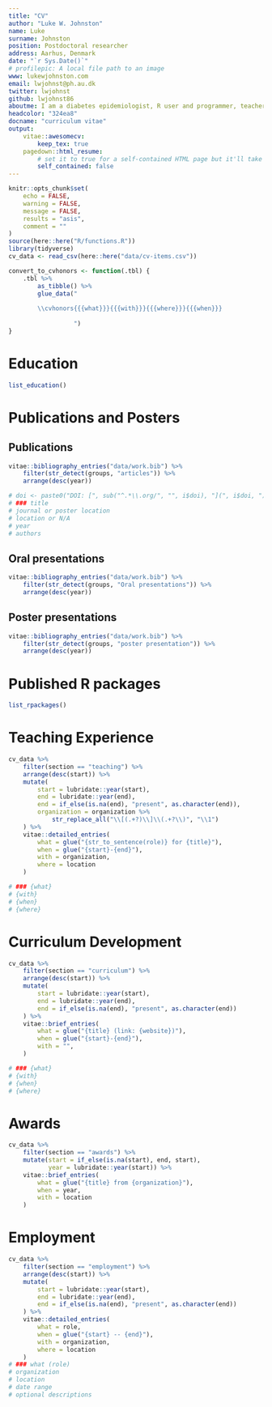 ```yaml
---
title: "CV"
author: "Luke W. Johnston"
name: Luke
surname: Johnston
position: Postdoctoral researcher
address: Aarhus, Denmark
date: "`r Sys.Date()`"
# profilepic: A local file path to an image
www: lukewjohnston.com
email: lwjohnst@ph.au.dk
twitter: lwjohnst
github: lwjohnst86
aboutme: I am a diabetes epidemiologist, R user and programmer, teacher of modern data analysis skills, and open science advocate.
headcolor: "324ea8"
docname: "curriculum vitae"
output:
    vitae::awesomecv:
        keep_tex: true
    pagedown::html_resume:
        # set it to true for a self-contained HTML page but it'll take longer to render
        self_contained: false
---
```


```r
knitr::opts_chunk$set(
    echo = FALSE,
    warning = FALSE,
    message = FALSE,
    results = "asis",
    comment = ""
)
source(here::here("R/functions.R"))
library(tidyverse)
cv_data <- read_csv(here::here("data/cv-items.csv"))

convert_to_cvhonors <- function(.tbl) {
    .tbl %>% 
        as_tibble() %>% 
        glue_data("
        
        \\cvhonors{{{what}}}{{{with}}}{{{where}}}{{{when}}}
        
                  ")
}
```

<!--
Aside
================================================================================


![Luke W. Johnston](https://avatars0.githubusercontent.com/u/6662983?s=460&v=4){width=80%}


Contact Info {#contact}
--------------------------------------------------------------------------------

- <i class="fa fa-envelope"></i> lwjohnst@gmail.com
- <i class="fa fa-twitter"></i> [twitter.com/lwjohnst](https://twitter.com/lwjohnst)
- <i class="fa fa-github"></i> [github.com/lwjohnst86](https://github.com/lwjohnst86)
- <i class="fa fa-gitlab"></i> [gitlab.com/lwjohnst](https://gitlab.com/lwjohnst)
- <i class="fa fa-stack-overflow"></i> [StackOverflow](http://stackoverflow.com/users/2632184)
- <i class="fa fa-stack-exchange"></i> [Stack Exchange](https://stackexchange.com/users/1992995)
- <i class="fa fa-linkedin-square"></i> [LinkedIn](https://www.linkedin.com/in/luke-johnston-480365101/)
- For more information, please contact me via email.

# Skills {#skills}

- Languages: English (fluent), Spanish (competent)
- Programming: Fluent in R, LaTeX, HTML, CSS, Bash, Git; familiar with 
SAS, Python.
- Statistical techniques: Basic (t-test, ANOVA, correlation), regression
modeling (linear, logistic), mixed effect modeling, generalized estimating
equations, principal component analysis, partial least squares regression, cross
validation, cluster analysis (hierarchical, k-means), information criterion
(AIC, QIC), bootstrapping, factor analysis.
-->

<!--
Disclaimer {#disclaimer}
--------------------------------------------------------------------------------

Last updated on `r Sys.Date()`.


Main
================================================================================

Luke W. Johnston {#title}
--------------------------------------------------------------------------------
-->

# Education {data-icon=graduation-cap data-concise=true}

```r
list_education()
```

# Publications and Posters {data-icon=file}

## Publications

```r
vitae::bibliography_entries("data/work.bib") %>% 
    filter(str_detect(groups, "articles")) %>% 
    arrange(desc(year))

# doi <- paste0("DOI: [", sub("^.*\\.org/", "", i$doi), "](", i$doi, ").")
# ### title
# journal or poster location
# location or N/A
# year
# authors
```

## Oral presentations

```r
vitae::bibliography_entries("data/work.bib") %>% 
    filter(str_detect(groups, "Oral presentations")) %>% 
    arrange(desc(year))
```

## Poster presentations

```r
vitae::bibliography_entries("data/work.bib") %>% 
    filter(str_detect(groups, "poster presentation")) %>% 
    arrange(desc(year))
```

# Published R packages {data-icon=cube}

```r
list_rpackages() 
```

# Teaching Experience {data-icon=chalkboard-teacher}

```r
cv_data %>% 
    filter(section == "teaching") %>% 
    arrange(desc(start)) %>% 
    mutate(
        start = lubridate::year(start),
        end = lubridate::year(end),
        end = if_else(is.na(end), "present", as.character(end)),
        organization = organization %>% 
            str_replace_all("\\[(.+?)\\]\\(.+?\\)", "\\1")
    ) %>% 
    vitae::detailed_entries(
        what = glue("{str_to_sentence(role)} for {title}"),
        when = glue("{start}-{end}"),
        with = organization,
        where = location
    ) 

# ### {what}
# {with}
# {when}
# {where}
```

# Curriculum Development {data-icon=chalkboard-teacher}

```r
cv_data %>% 
    filter(section == "curriculum") %>% 
    arrange(desc(start)) %>% 
    mutate(
        start = lubridate::year(start),
        end = lubridate::year(end),
        end = if_else(is.na(end), "present", as.character(end))
    ) %>% 
    vitae::brief_entries(
        what = glue("{title} (link: {website})"),
        when = glue("{start}-{end}"),
        with = "",
    ) 

# ### {what}
# {with}
# {when}
# {where}
```

# Awards

```r
cv_data %>% 
    filter(section == "awards") %>% 
    mutate(start = if_else(is.na(start), end, start),
           year = lubridate::year(start)) %>% 
    vitae::brief_entries(
        what = glue("{title} from {organization}"),
        when = year,
        with = location
    ) 
```

# Employment {data-icon=suitcase}

```r
cv_data %>% 
    filter(section == "employment") %>% 
    arrange(desc(start)) %>% 
    mutate(
        start = lubridate::year(start),
        end = lubridate::year(end),
        end = if_else(is.na(end), "present", as.character(end))
    ) %>% 
    vitae::detailed_entries(
        what = role,
        when = glue("{start} -- {end}"),
        with = organization,
        where = location
    )
# ### what (role)
# organization
# location
# date range
# optional descriptions
```
